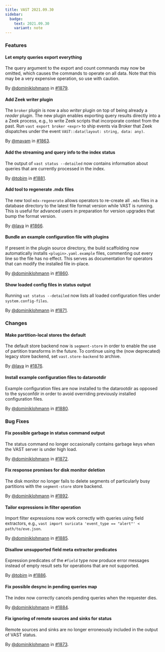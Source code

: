 ```yaml
---
title: VAST 2021.09.30
sidebar:
  badge:
    text: 2021.09.30
    variant: note
---
```


### Features

#### Let empty queries export everything

The query argument to the export and count commands may now be omitted, which
causes the commands to operate on all data. Note that this may be a very
expensive operation, so use with caution.

By [@dominiklohmann](https://github.com/dominiklohmann) in [#1879](https://github.com/tenzir/tenzir/pull/1879).

#### Add Zeek writer plugin

The `broker` plugin is now a also *writer* plugin on top of being already a
*reader* plugin. The new plugin enables exporting query results directly into a
a Zeek process, e.g., to write Zeek scripts that incorporate context from the
past. Run `vast export broker <expr>` to ship events via Broker that Zeek
dispatches under the event `VAST::data(layout: string, data: any)`.

By [@mavam](https://github.com/mavam) in [#1863](https://github.com/tenzir/tenzir/pull/1863).

#### Add the streaming and query info to the index status

The output of `vast status --detailed` now contains information about queries
  that are currently processed in the index.

By [@tobim](https://github.com/tobim) in [#1881](https://github.com/tenzir/tenzir/pull/1881).

#### Add tool to regenerate .mdx files

The new tool `mdx-regenerate` allows operators to re-create all `.mdx` files in
a database directory to the latest file format version while VAST is running.
This is useful for advanced users in preparation for version upgrades that bump
the format version.

By [@lava](https://github.com/lava) in [#1866](https://github.com/tenzir/tenzir/pull/1866).

#### Bundle an example configuration file with plugins

If present in the plugin source directory, the build scaffolding now
automatically installs `<plugin>.yaml.example` files, commenting out every line
so the file has no effect. This serves as documentation for operators that can
modify the installed file in-place.

By [@dominiklohmann](https://github.com/dominiklohmann) in [#1860](https://github.com/tenzir/tenzir/pull/1860).

#### Show loaded config files in status output

Running `vat status --detailed` now lists all loaded configuration files under
`system.config-files`.

By [@dominiklohmann](https://github.com/dominiklohmann) in [#1871](https://github.com/tenzir/tenzir/pull/1871).

### Changes

#### Make partition-local stores the default

The default store backend now is `segment-store` in order to enable the use of
partition transforms in the future. To continue using the (now deprecated)
legacy store backend, set `vast.store-backend` to archive.

By [@lava](https://github.com/lava) in [#1876](https://github.com/tenzir/tenzir/pull/1876).

#### Install example configuration files to datarootdir

Example configuration files are now installed to the datarootdir as opposed to
the sysconfdir in order to avoid overriding previously installed configuration
files.

By [@dominiklohmann](https://github.com/dominiklohmann) in [#1880](https://github.com/tenzir/tenzir/pull/1880).

### Bug Fixes

#### Fix possible garbage in status command output

The status command no longer occasionally contains garbage keys when the VAST
server is under high load.

By [@dominiklohmann](https://github.com/dominiklohmann) in [#1872](https://github.com/tenzir/tenzir/pull/1872).

#### Fix response promises for disk monitor deletion

The disk monitor no longer fails to delete segments of particularly busy
partitions with the `segment-store` store backend.

By [@dominiklohmann](https://github.com/dominiklohmann) in [#1892](https://github.com/tenzir/tenzir/pull/1892).

#### Tailor expressions in filter operation

Import filter expressions now work correctly with queries using field
extractors, e.g., `vast import suricata 'event_type == "alert"' <
path/to/eve.json`.

By [@dominiklohmann](https://github.com/dominiklohmann) in [#1885](https://github.com/tenzir/tenzir/pull/1885).

#### Disallow unsupported field meta extractor predicates

Expression predicates of the `#field` type now produce error messages instead of
empty result sets for operations that are not supported.

By [@tobim](https://github.com/tobim) in [#1886](https://github.com/tenzir/tenzir/pull/1886).

#### Fix possible desync in pending queries map

The index now correctly cancels pending queries when the requester dies.

By [@dominiklohmann](https://github.com/dominiklohmann) in [#1884](https://github.com/tenzir/tenzir/pull/1884).

#### Fix ignoring of remote sources and sinks for status

Remote sources and sinks are no longer erroneously included in the output of
VAST status.

By [@dominiklohmann](https://github.com/dominiklohmann) in [#1873](https://github.com/tenzir/tenzir/pull/1873).
